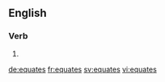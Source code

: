 ==English==

===Verb===
{{head|en}}

# {{en-third-person singular of|equate}}

[[de:equates]]
[[fr:equates]]
[[sv:equates]]
[[vi:equates]]